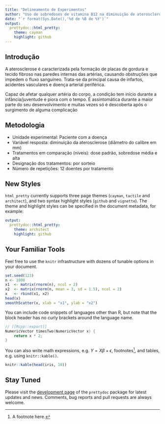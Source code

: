 ---
title: "Delineamento de Experimentos"
author: "Uso de sobredoses de vitamina B12 na diminuição de aterosclerose, em pacientes com a doença."
date: "`r format(Sys.Date(),'%d de %B de %Y')`"
output:
  prettydoc::html_pretty:
    theme: cayman
    highlight: github
---






## Introdução

A aterosclerose é caracterizada pela formação de placas de gordura e tecido fibroso nas paredes internas das artérias, causando obstruções que impedem o fluxo sanguíneo. Trata-se da principal causa de infartos, acidentes vasculares e doença arterial periférica.

Capaz de afetar qualquer artéria do corpo, a condição tem início durante a infância/juventude e piora com o tempo. É assintomática durante a maior parte do seu desenvolvimento e muitas vezes só é descoberta após o surgimento de alguma complicação



## Metodologia 


  - Unidade experimental: Paciente com a doença
  - Variável resposta: diminuição da aterosclerose (diâmetro do calibre em mm)
  - Tratamentos em comparação (níveis): dose padrão, sobredose média e alta
  - Designação dos tratamentos: por sorteio
  - Número de repetições: 12 doentes por tratamento


## New Styles

`html_pretty` currently supports three page themes (`cayman`, `tactile` and
`architect`), and two syntax highlight styles (`github` and `vignette`).
The theme and highlight styles can be specified in the document metadata,
for example:

```yaml
output:
  prettydoc::html_pretty:
    theme: architect
    highlight: github
```

## Your Familiar Tools

Feel free to use the `knitr` infrastructure with dozens of tunable options in
your document.

```{r fig.width=6, fig.height=6, fig.align='center'}
set.seed(123)
n <- 1000
x1  <- matrix(rnorm(n), ncol = 2)
x2  <- matrix(rnorm(n, mean = 3, sd = 1.5), ncol = 2)
x   <- rbind(x1, x2)
head(x)
smoothScatter(x, xlab = "x1", ylab = "x2")
```

You can include code snippets of languages other than R, but note that
the block header has no curly brackets around the language name.

```cpp
// [[Rcpp::export]]
NumericVector timesTwo(NumericVector x) {
    return x * 2;
}
```

You can also write math expressions, e.g. $Y = X\beta + \epsilon$,
footnotes^[A footnote here.], and tables, e.g. using `knitr::kable()`.

```{r, echo=FALSE, results='asis'}
knitr::kable(head(iris, 10))
```

## Stay Tuned

Please visit the [development page](http://github.com/yixuan/prettydoc/) of the 
`prettydoc` package for latest updates and news. Comments, bug reports and
pull requests are always welcome.
